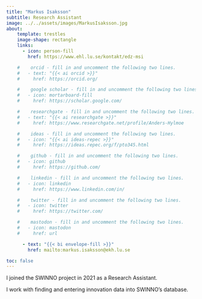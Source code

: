 ```yaml
---
title: "Markus Isaksson"
subtitle: Research Assistant
image: ../../assets/images/MarkusIsaksson.jpg
about:
    template: trestles
    image-shape: rectangle
    links:
      - icon: person-fill
        href: https://www.ehl.lu.se/kontakt/edz-msi

    #    orcid - fill in and uncomment the following two lines.
    #   - text: "{{< ai orcid >}}"
    #     href: https://orcid.org/

    #    google scholar - fill in and uncomment the following two lines.
    #   - icon: mortarboard-fill
    #     href: https://scholar.google.com/

    #    researchgate - fill in and uncomment the following two lines.
    #   - text: "{{< ai researchgate >}}"
    #     href: https://www.researchgate.net/profile/Anders-Hylmoe

    #    ideas - fill in and uncomment the following two lines.
    #   - icon: "{{< ai ideas-repec >}}"
    #     href: https://ideas.repec.org/f/pto345.html

    #    github - fill in and uncomment the following two lines.
    #   - icon: github
    #     href: https://github.com/

    #    linkedin - fill in and uncomment the following two lines.
    #   - icon: linkedin
    #     href: https://www.linkedin.com/in/

    #    twitter - fill in and uncomment the following two lines.
    #   - icon: twitter
    #     href: https://twitter.com/

    #    mastodon - fill in and uncomment the following two lines.
    #   - icon: mastodon
    #     href: url

      - text: "{{< bi envelope-fill >}}"
        href: mailto:markus.isaksson@ekh.lu.se

toc: false
---
```


:::{.text-bigger}

I joined the SWINNO project in 2021 as a Research Assistant.

I work with finding and entering innovation data into SWINNO's database.

:::

